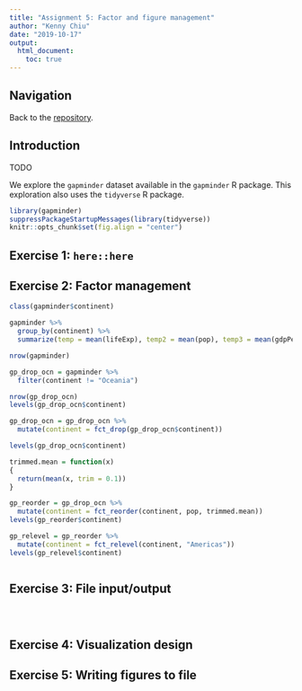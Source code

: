 ```yaml
---
title: "Assignment 5: Factor and figure management"
author: "Kenny Chiu"
date: "2019-10-17"
output:
  html_document:
    toc: true
---
```




## Navigation

Back to the [repository](https://github.com/STAT545-UBC-hw-2019-20/stat545-hw-chiukenny/tree/master/hw05).



## Introduction

TODO

We explore the `gapminder` dataset available in the `gapminder` R package. This exploration also uses the `tidyverse` R package.

```r
library(gapminder)
suppressPackageStartupMessages(library(tidyverse))
knitr::opts_chunk$set(fig.align = "center")
```



## Exercise 1: `here::here`



## Exercise 2: Factor management

```r
class(gapminder$continent)
```

```r
gapminder %>%
  group_by(continent) %>%
  summarize(temp = mean(lifeExp), temp2 = mean(pop), temp3 = mean(gdpPercap))

nrow(gapminder)

gp_drop_ocn = gapminder %>%
  filter(continent != "Oceania")

nrow(gp_drop_ocn)
levels(gp_drop_ocn$continent)

gp_drop_ocn = gp_drop_ocn %>%
  mutate(continent = fct_drop(gp_drop_ocn$continent))

levels(gp_drop_ocn$continent)
```

```r
trimmed.mean = function(x)
{
  return(mean(x, trim = 0.1))
}

gp_reorder = gp_drop_ocn %>%
  mutate(continent = fct_reorder(continent, pop, trimmed.mean))
levels(gp_reorder$continent)
```
```r
gp_relevel = gp_reorder %>%
  mutate(continent = fct_relevel(continent, "Americas"))
levels(gp_relevel$continent)
```
```r

```



## Exercise 3: File input/output

```r

```

```r

```

```r

```



## Exercise 4: Visualization design



## Exercise 5: Writing figures to file